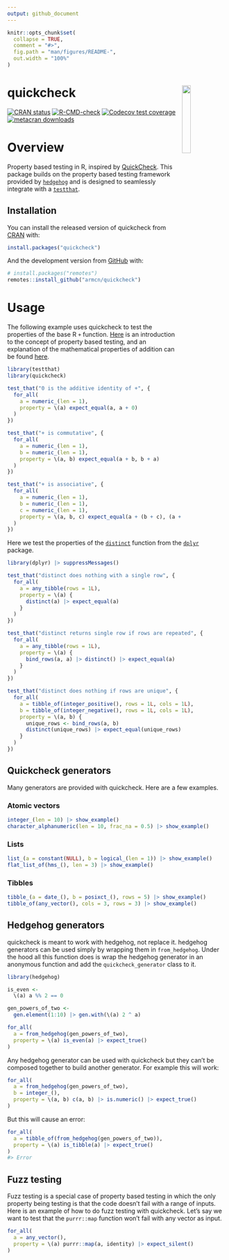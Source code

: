```yaml
---
output: github_document
---
```


<!-- README.md is generated from README.Rmd. Please edit that file -->

```r
knitr::opts_chunk$set(
  collapse = TRUE,
  comment = "#>",
  fig.path = "man/figures/README-",
  out.width = "100%"
)
```

# quickcheck <img src="man/figures/hex.png" align="right" style="width: 20%;"/>

<!-- badges: start -->
[![CRAN status](https://www.r-pkg.org/badges/version/quickcheck)](https://CRAN.R-project.org/package=quickcheck)
[![R-CMD-check](https://github.com/armcn/quickcheck/workflows/R-CMD-check/badge.svg)](https://github.com/armcn/quickcheck/actions)
[![Codecov test coverage](https://codecov.io/gh/armcn/quickcheck/branch/main/graph/badge.svg)](https://app.codecov.io/gh/armcn/quickcheck?branch=main)
[![metacran downloads](https://cranlogs.r-pkg.org/badges/quickcheck)](https://cran.r-project.org/package=quickcheck)
<!-- badges: end -->

# Overview

Property based testing in R, inspired by [QuickCheck](https://en.wikipedia.org/wiki/QuickCheck). This package builds on the property based testing framework provided by [`hedgehog`](https://github.com/hedgehogqa/r-hedgehog) and is designed to seamlessly integrate with a [`testthat`](https://testthat.r-lib.org).

## Installation

You can install the released version of quickcheck from [CRAN](https://CRAN.R-project.org) with:

```r
install.packages("quickcheck")
```

And the development version from [GitHub](https://github.com/) with:

```r
# install.packages("remotes")
remotes::install_github("armcn/quickcheck")
```

# Usage

The following example uses quickcheck to test the properties of the base R `+` function. [Here](https://fsharpforfunandprofit.com/posts/property-based-testing/) is an introduction to the concept of property based testing, and an explanation of the mathematical properties of addition can be found [here](https://www.khanacademy.org/math/cc-sixth-grade-math/cc-6th-factors-and-multiples/properties-of-numbers/a/properties-of-addition).

```r
library(testthat)
library(quickcheck)

test_that("0 is the additive identity of +", {
  for_all(
    a = numeric_(len = 1),
    property = \(a) expect_equal(a, a + 0)
  )          
})

test_that("+ is commutative", {
  for_all(
    a = numeric_(len = 1),
    b = numeric_(len = 1),
    property = \(a, b) expect_equal(a + b, b + a)
  )          
})

test_that("+ is associative", {
  for_all(
    a = numeric_(len = 1),
    b = numeric_(len = 1),
    c = numeric_(len = 1),
    property = \(a, b, c) expect_equal(a + (b + c), (a + b) + c)
  )          
})
```

Here we test the properties of the [`distinct`](https://dplyr.tidyverse.org/reference/distinct.html) 
function from the [`dplyr`](https://dplyr.tidyverse.org/index.html) package.

```r
library(dplyr) |> suppressMessages()

test_that("distinct does nothing with a single row", {
  for_all(
    a = any_tibble(rows = 1L),
    property = \(a) {
      distinct(a) |> expect_equal(a)
    }
  )
})

test_that("distinct returns single row if rows are repeated", {
  for_all(
    a = any_tibble(rows = 1L),
    property = \(a) {
      bind_rows(a, a) |> distinct() |> expect_equal(a)
    }
  )
})

test_that("distinct does nothing if rows are unique", {
  for_all(
    a = tibble_of(integer_positive(), rows = 1L, cols = 1L),
    b = tibble_of(integer_negative(), rows = 1L, cols = 1L),
    property = \(a, b) {
      unique_rows <- bind_rows(a, b)
      distinct(unique_rows) |> expect_equal(unique_rows)
    }
  )
})
```

## Quickcheck generators

Many generators are provided with quickcheck. Here are a few examples.

### Atomic vectors

```r
integer_(len = 10) |> show_example()
character_alphanumeric(len = 10, frac_na = 0.5) |> show_example()
```

### Lists

```r
list_(a = constant(NULL), b = logical_(len = 1)) |> show_example()
flat_list_of(hms_(), len = 3) |> show_example()
```

### Tibbles

```r
tibble_(a = date_(), b = posixct_(), rows = 5) |> show_example()
tibble_of(any_vector(), cols = 3, rows = 3) |> show_example()
```

## Hedgehog generators

quickcheck is meant to work with hedgehog, not replace it. hedgehog generators
can be used simply by wrapping them in `from_hedgehog`. Under the hood all this 
function does is wrap the hedgehog generator in an anonymous function and add the 
`quickcheck_generator` class to it. 

```r
library(hedgehog)

is_even <- 
  \(a) a %% 2 == 0

gen_powers_of_two <- 
  gen.element(1:10) |> gen.with(\(a) 2 ^ a)

for_all(
  a = from_hedgehog(gen_powers_of_two),
  property = \(a) is_even(a) |> expect_true()
)
```

Any hedgehog generator can be used with quickcheck but they can't be composed 
together to build another generator. For example this will work:

```r
for_all(
  a = from_hedgehog(gen_powers_of_two),
  b = integer_(),
  property = \(a, b) c(a, b) |> is.numeric() |> expect_true()
)
```

But this will cause an error:

```r
for_all(
  a = tibble_of(from_hedgehog(gen_powers_of_two)),
  property = \(a) is_tibble(a) |> expect_true()
)
#> Error
```

## Fuzz testing

Fuzz testing is a special case of property based testing in which the only 
property being testing is that the code doesn't fail with a range of inputs.
Here is an example of how to do fuzz testing with quickcheck. Let's say we want
to test that the `purrr::map` function won't fail with any vector as input.

```r
for_all(
  a = any_vector(),
  property = \(a) purrr::map(a, identity) |> expect_silent()
)
```


